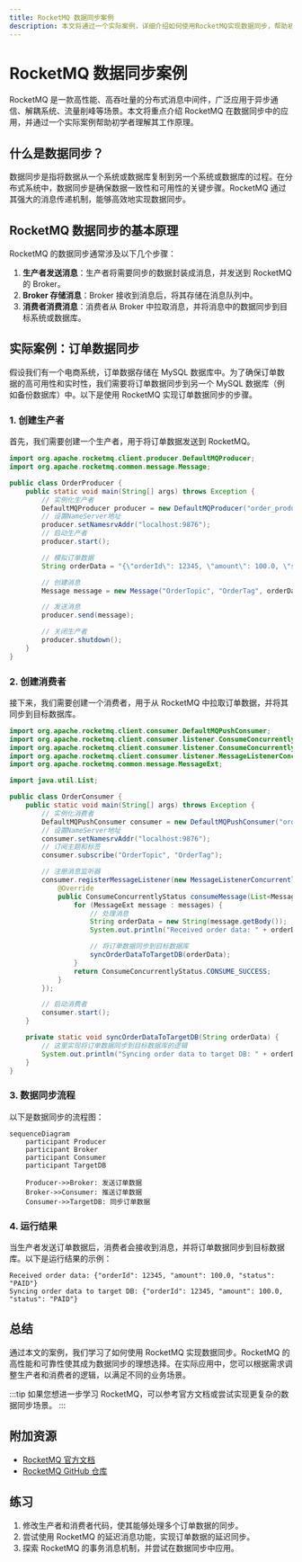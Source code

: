 ```yaml
---
title: RocketMQ 数据同步案例
description: 本文将通过一个实际案例，详细介绍如何使用RocketMQ实现数据同步，帮助初学者理解RocketMQ的应用场景。
---
```


# RocketMQ 数据同步案例

RocketMQ 是一款高性能、高吞吐量的分布式消息中间件，广泛应用于异步通信、解耦系统、流量削峰等场景。本文将重点介绍 RocketMQ 在数据同步中的应用，并通过一个实际案例帮助初学者理解其工作原理。

## 什么是数据同步？

数据同步是指将数据从一个系统或数据库复制到另一个系统或数据库的过程。在分布式系统中，数据同步是确保数据一致性和可用性的关键步骤。RocketMQ 通过其强大的消息传递机制，能够高效地实现数据同步。

## RocketMQ 数据同步的基本原理

RocketMQ 的数据同步通常涉及以下几个步骤：

1. **生产者发送消息**：生产者将需要同步的数据封装成消息，并发送到 RocketMQ 的 Broker。
2. **Broker 存储消息**：Broker 接收到消息后，将其存储在消息队列中。
3. **消费者消费消息**：消费者从 Broker 中拉取消息，并将消息中的数据同步到目标系统或数据库。

## 实际案例：订单数据同步

假设我们有一个电商系统，订单数据存储在 MySQL 数据库中。为了确保订单数据的高可用性和实时性，我们需要将订单数据同步到另一个 MySQL 数据库（例如备份数据库）中。以下是使用 RocketMQ 实现订单数据同步的步骤。

### 1. 创建生产者

首先，我们需要创建一个生产者，用于将订单数据发送到 RocketMQ。

```java
import org.apache.rocketmq.client.producer.DefaultMQProducer;
import org.apache.rocketmq.common.message.Message;

public class OrderProducer {
    public static void main(String[] args) throws Exception {
        // 实例化生产者
        DefaultMQProducer producer = new DefaultMQProducer("order_producer_group");
        // 设置NameServer地址
        producer.setNamesrvAddr("localhost:9876");
        // 启动生产者
        producer.start();

        // 模拟订单数据
        String orderData = "{\"orderId\": 12345, \"amount\": 100.0, \"status\": \"PAID\"}";

        // 创建消息
        Message message = new Message("OrderTopic", "OrderTag", orderData.getBytes());

        // 发送消息
        producer.send(message);

        // 关闭生产者
        producer.shutdown();
    }
}
```

### 2. 创建消费者

接下来，我们需要创建一个消费者，用于从 RocketMQ 中拉取订单数据，并将其同步到目标数据库。

```java
import org.apache.rocketmq.client.consumer.DefaultMQPushConsumer;
import org.apache.rocketmq.client.consumer.listener.ConsumeConcurrentlyContext;
import org.apache.rocketmq.client.consumer.listener.ConsumeConcurrentlyStatus;
import org.apache.rocketmq.client.consumer.listener.MessageListenerConcurrently;
import org.apache.rocketmq.common.message.MessageExt;

import java.util.List;

public class OrderConsumer {
    public static void main(String[] args) throws Exception {
        // 实例化消费者
        DefaultMQPushConsumer consumer = new DefaultMQPushConsumer("order_consumer_group");
        // 设置NameServer地址
        consumer.setNamesrvAddr("localhost:9876");
        // 订阅主题和标签
        consumer.subscribe("OrderTopic", "OrderTag");

        // 注册消息监听器
        consumer.registerMessageListener(new MessageListenerConcurrently() {
            @Override
            public ConsumeConcurrentlyStatus consumeMessage(List<MessageExt> messages, ConsumeConcurrentlyContext context) {
                for (MessageExt message : messages) {
                    // 处理消息
                    String orderData = new String(message.getBody());
                    System.out.println("Received order data: " + orderData);

                    // 将订单数据同步到目标数据库
                    syncOrderDataToTargetDB(orderData);
                }
                return ConsumeConcurrentlyStatus.CONSUME_SUCCESS;
            }
        });

        // 启动消费者
        consumer.start();
    }

    private static void syncOrderDataToTargetDB(String orderData) {
        // 这里实现将订单数据同步到目标数据库的逻辑
        System.out.println("Syncing order data to target DB: " + orderData);
    }
}
```

### 3. 数据同步流程

以下是数据同步的流程图：

```mermaid
sequenceDiagram
    participant Producer
    participant Broker
    participant Consumer
    participant TargetDB

    Producer->>Broker: 发送订单数据
    Broker->>Consumer: 推送订单数据
    Consumer->>TargetDB: 同步订单数据
```

### 4. 运行结果

当生产者发送订单数据后，消费者会接收到消息，并将订单数据同步到目标数据库。以下是运行结果的示例：

```
Received order data: {"orderId": 12345, "amount": 100.0, "status": "PAID"}
Syncing order data to target DB: {"orderId": 12345, "amount": 100.0, "status": "PAID"}
```

## 总结

通过本文的案例，我们学习了如何使用 RocketMQ 实现数据同步。RocketMQ 的高性能和可靠性使其成为数据同步的理想选择。在实际应用中，您可以根据需求调整生产者和消费者的逻辑，以满足不同的业务场景。

:::tip
如果您想进一步学习 RocketMQ，可以参考官方文档或尝试实现更复杂的数据同步场景。
:::

## 附加资源

- [RocketMQ 官方文档](https://rocketmq.apache.org/docs/)
- [RocketMQ GitHub 仓库](https://github.com/apache/rocketmq)

## 练习

1. 修改生产者和消费者代码，使其能够处理多个订单数据的同步。
2. 尝试使用 RocketMQ 的延迟消息功能，实现订单数据的延迟同步。
3. 探索 RocketMQ 的事务消息机制，并尝试在数据同步中应用。
